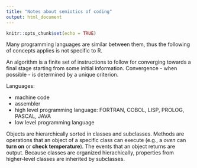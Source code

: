 ```yaml
---
title: "Notes about semiotics of coding"
output: html_document
---
```


```r
knitr::opts_chunk$set(echo = TRUE)
```

Many programming languages are similar between them, thus the following of concepts applies is not specific to R.

An algorithm is a finite set of instructions to follow for converging towards a final stage starting from some initial information. Convergence - when possible - is determined by a unique criterion.

Languages:

- machine code
- assembler
- high level programming language: FORTRAN, COBOL, LISP, PROLOG, PASCAL, JAVA
- low level programming language

Objects are hierarchically sorted in classes and subclasses. Methods are operations that an object of a specific class can execute (e.g., a *oven* can **turn on** or **check temperature**). The events that an object returns are output. Because classes are organized hierachically, properties from higher-level classes are inherited by subclasses. 